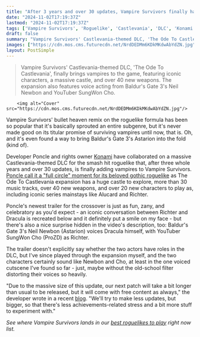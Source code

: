 ```yaml
---
title: "After 3 years and over 30 updates, Vampire Survivors finally has vampires - and even Baldur's Gate 3's Astarion actor is here as Dracula"
date: "2024-11-02T17:19:37Z"
lastmod: "2024-11-02T17:19:37Z"
tags: ['Vampire Survivors', 'Roguelike', 'Castlevania', 'DLC', 'Konami', 'PC', 'Steam', 'Expansion']
draft: false
summary: "Vampire Survivors' Castlevania-themed DLC, 'The Ode To Castlevania', finally brings vampires to the game, featuring iconic characters, a massive castle, and over 40 new weapons. The expansion also features voice acting from Baldur's Gate 3's Neil Newbon and YouTuber SungWon Cho."
images: ["https://cdn.mos.cms.futurecdn.net/NrdDEDMm6KDkMKdwAbYdZN.jpg"]
layout: PostSimple
---
```

> Vampire Survivors' Castlevania-themed DLC, 'The Ode To Castlevania', finally brings vampires to the game, featuring iconic characters, a massive castle, and over 40 new weapons. The expansion also features voice acting from Baldur's Gate 3's Neil Newbon and YouTuber SungWon Cho.


        <img alt="Cover" src="https://cdn.mos.cms.futurecdn.net/NrdDEDMm6KDkMKdwAbYdZN.jpg"/>
        
Vampire Survivors' bullet heaven remix on the roguelike formula has been so popular that it's basically sprouted an entire subgenre, but it's never made good on its titular promise of surviving vampires until now, that is. Oh, and it's even found a way to bring Baldur's Gate 3's Astarion into the fold (kind of).

Developer Poncle and rights owner [Konami](https://www.gamesradar.com/tag/konami/) have collaborated on a massive Castlevania-themed DLC for the smash hit roguelike that, after three whole years and over 30 updates, is finally adding vampires to Vampire Survivors. [Poncle call it a "full circle" moment for its beloved gothic roguelike](https://www.gamesradar.com/games/action/quiet-everyone-this-is-vampire-survivors-full-circle-moment-the-roguelike-darling-is-finally-getting-its-castlevania-expansion-and-its-big-its-big/) as The Ode To Castlevania expansion has a huge castle to explore, more than 30 music tracks, over 40 new weapons, and over 20 new characters to play as, including iconic series mainstays like Alucard and Richter.

Poncle's newest trailer for the crossover is just as fun, zany, and celebratory as you'd expect - an iconic conversation between Richter and Dracula is recreated below and it definitely put a smile on my face - but there's also a nice surprise hidden in the video's description, too: Baldur's Gate 3's Neil Newbon (Astarion) voices Dracula himself, with YouTuber SungWon Cho (ProZD) as Richter.

The trailer doesn't explicitly say whether the two actors have roles in the DLC, but I've since played through the expansion myself, and the two characters certainly sound like Newbon and Cho, at least in the one voiced cutscene I've found so far - just, maybe without the old-school filter distorting their voices so heavily.

"Due to the massive size of this update, our next patch will take a bit longer than usual to be released, but it will come with free content as always," the developer wrote in a recent [blog](https://store.steampowered.com/news/app/1794680/view/4511009460908984622?l=english). "We'll try to make less updates, but bigger, so that there's less achievements-related stress and a bit more stuff to experiment with."

*See where Vampire Survivors lands in our *[<em>best roguelikes to play</em>](https://www.gamesradar.com/best-roguelikes-roguelites/)* right now list.* 
        